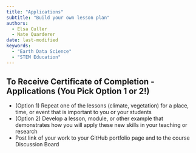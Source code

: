 ```yaml
---
title: "Applications"
subtitle: "Build your own lesson plan"
authors:
  - Elsa Culler
  - Nate Quarderer
date: last-modified
keywords:
  - "Earth Data Science"
  - "STEM Education"
---
```


## To Receive Certificate of Completion - Applications (You Pick Option 1 or 2!)

* (Option 1) Repeat one of the lessons (climate, vegetation) for a place, time, or event that is important to you or your students
* (Option 2) Develop a lesson, module, or other example that demonstrates how you will apply these new skills in your teaching or research
* Post link of your work to your GitHub portfolio page and to the course Discussion Board
